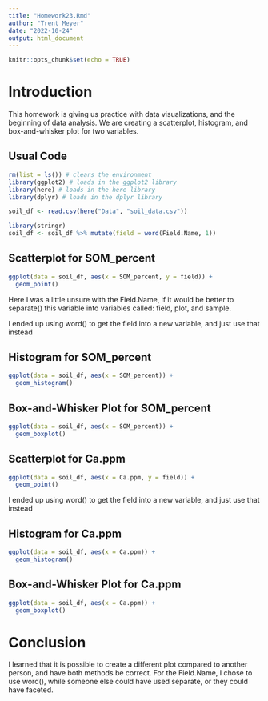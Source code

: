 ```yaml
---
title: "Homework23.Rmd"
author: "Trent Meyer"
date: "2022-10-24"
output: html_document
---
```


```r
knitr::opts_chunk$set(echo = TRUE)
```

# Introduction

This homework is giving us practice with data visualizations, and the beginning of data analysis. We are creating a scatterplot, histogram, and box-and-whisker plot for two variables.

## Usual Code
```r
rm(list = ls()) # clears the environment
library(ggplot2) # loads in the ggplot2 library
library(here) # loads in the here library
library(dplyr) # loads in the dplyr library
```

```r
soil_df <- read.csv(here("Data", "soil_data.csv"))

library(stringr)
soil_df <- soil_df %>% mutate(field = word(Field.Name, 1))
```

## Scatterplot for SOM_percent
```r
ggplot(data = soil_df, aes(x = SOM_percent, y = field)) +
  geom_point()
```

Here I was a little unsure with the Field.Name, if it would be better to separate() this variable into variables called: field, plot, and sample.

I ended up using word() to get the field into a new variable, and just use that instead

## Histogram for SOM_percent
```r
ggplot(data = soil_df, aes(x = SOM_percent)) +
  geom_histogram()
```

## Box-and-Whisker Plot for SOM_percent
```r
ggplot(data = soil_df, aes(x = SOM_percent)) +
  geom_boxplot()
```

## Scatterplot for Ca.ppm
```r
ggplot(data = soil_df, aes(x = Ca.ppm, y = field)) +
  geom_point()
```

I ended up using word() to get the field into a new variable, and just use that instead

## Histogram for Ca.ppm 
```r
ggplot(data = soil_df, aes(x = Ca.ppm)) +
  geom_histogram()
```

## Box-and-Whisker Plot for Ca.ppm
```r
ggplot(data = soil_df, aes(x = Ca.ppm)) +
  geom_boxplot()
```

# Conclusion

I learned that it is possible to create a different plot compared to another person, and have both methods be correct. For the Field.Name, I chose to use word(), while someone else could have used separate, or they could have faceted.